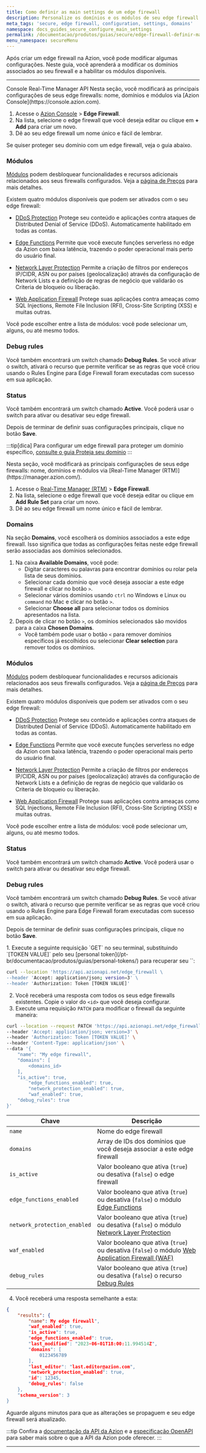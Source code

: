 ```yaml
---
title: Como definir as main settings de um edge firewall
description: Personalize os domínios e os módulos de seu edge firewall.
meta_tags: 'secure, edge firewall, configuration, settings, domains'
namespace: docs_guides_secure_configure_main_settings
permalink: /documentacao/produtos/guias/secure/edge-firewall-definir-main-settings/
menu_namespace: secureMenu
---
```




Após criar um edge firewall na Azion, você pode modificar algumas configurações. Neste guia, você aprenderá a modificar os domínios associados ao seu firewall e a habilitar os módulos disponíveis.

---

<Tabs client:visible>
    <Fragment slot="tab.console">Console</Fragment>
    <Fragment slot="tab.rtm">Real-Time Manager</Fragment>
    <Fragment slot="tab.api">API</Fragment>

<Fragment slot="panel.console">
Nesta seção, você modificará as principais configurações de seus edge firewalls: nome, domínios e módulos via [Azion Console](https://console.azion.com).

1. Acesse o [Azion Console](/pt-br/documentacao/produtos/guias/como-acessar-o-azion-console/) > **Edge Firewall**.
2. Na lista, selecione o edge firewall que você deseja editar ou clique em **+ Add** para criar um novo.
3. Dê ao seu edge firewall um nome único e fácil de lembrar.

Se quiser proteger seu domínio com um edge firewall, veja o guia abaixo.
<LinkButton link="/pt-br/documentacao/produtos/guias/secure/proteja-seu-dominio/" label="Saiba mais sobre como proteger seu domínio" severity="secondary" />

### Módulos

[Módulos](/pt-br/documentacao/produtos/secure/edge-firewall/#sobre-os-modulos-do-edge-firewall) podem desbloquear funcionalidades e recursos adicionais relacionados aos seus firewalls configurados. Veja a [página de Preços](/pt-br/documentacao/produtos/precos/) para mais detalhes.

Existem quatro módulos disponíveis que podem ser ativados com o seu edge firewall:

- <Tag severity="info" client:only="vue">[DDoS Protection](/pt-br/documentacao/produtos/secure/edge-firewall/ddos-protection/)</Tag>
Protege seu conteúdo e aplicações contra ataques de Distributed Denial of Service (DDoS). Automaticamente habilitado em todas as contas.

- <Tag severity="info" client:only="vue">[Edge Functions](/pt-br/documentacao/produtos/secure/edge-firewall/edge-functions/)</Tag>
Permite que você execute funções serverless no edge da Azion com baixa latência, trazendo o poder operacional mais perto do usuário final.

- <Tag severity="info" client:only="vue">[Network Layer Protection](/pt-br/documentacao/produtos/secure/edge-firewall/network-layer-protection/)</Tag>
Permite a criação de filtros por endereços IP/CIDR, ASN ou por países (geolocalização) através da configuração de Network Lists e a definição de regras de negócio que validarão os Criteria de bloqueio ou liberação.

- <Tag severity="info" client:only="vue">[Web Application Firewall](/pt-br/documentacao/produtos/secure/edge-firewall/web-application-firewall/)</Tag>
Protege suas aplicações contra ameaças como SQL Injections, Remote File Inclusion (RFI), Cross-Site Scripting (XSS) e muitas outras.

Você pode escolher entre a lista de módulos: você pode selecionar um, alguns, ou até mesmo todos.

### Debug rules

Você também encontrará um switch chamado **Debug Rules**. Se você ativar o switch, ativará o recurso que permite verificar se as regras que você criou usando o Rules Engine para Edge Firewall foram executadas com sucesso em sua aplicação.

<LinkButton link="/pt-br/documentacao/produtos/guias/debug-regras/" label="saiba mais sobre debug de regras" severity="secondary" />

### Status

Você também encontrará um switch chamado **Active**. Você poderá usar o switch para ativar ou desativar seu edge firewall.

Depois de terminar de definir suas configurações principais, clique no botão **Save**.

:::tip[dica]
Para configurar um edge firewall para proteger um domínio específico, [consulte o guia Proteja seu domínio](/pt-br/documentacao/produtos/guias/secure/proteja-seu-dominio/)
:::
</Fragment>

<Fragment slot="panel.rtm">
Nesta seção, você modificará as principais configurações de seus edge firewalls: nome, domínios e módulos via [Real-Time Manager (RTM)](https://manager.azion.com/).

1. Acesse o [Real-Time Manager (RTM)](https://manager.azion.com/) > **Edge Firewall**.
2. Na lista, selecione o edge firewall que você deseja editar ou clique em **Add Rule Set** para criar um novo.
3. Dê ao seu edge firewall um nome único e fácil de lembrar.

### Domains

Na seção **Domains**, você escolherá os domínios associados a este edge firewall. Isso significa que todas as configurações feitas neste edge firewall serão associadas aos domínios selecionados.

1. Na caixa **Available Domains**, você pode:
    - Digitar caracteres ou palavras para encontrar domínios ou rolar pela lista de seus domínios.
    - Selecionar cada domínio que você deseja associar a este edge firewall e clicar no botão `>`.
    - Selecionar vários domínios usando `ctrl` no Windows e Linux ou `command` no Mac e clicar no botão `>`.
    - Selecionar **Choose all** para selecionar todos os domínios apresentados na lista.
2. Depois de clicar no botão `>`, os domínios selecionados são movidos para a caixa **Chosen Domains**.
    - Você também pode usar o botão `<` para remover domínios específicos já escolhidos ou selecionar **Clear selection** para remover todos os domínios.

### Módulos

[Módulos](/pt-br/documentacao/produtos/secure/edge-firewall/#sobre-os-modulos-do-edge-firewall) podem desbloquear funcionalidades e recursos adicionais relacionados aos seus firewalls configurados. Veja a [página de Preços](/pt-br/documentacao/produtos/precos/) para mais detalhes.

Existem quatro módulos disponíveis que podem ser ativados com o seu edge firewall:

- <Tag severity="info" client:only="vue">[DDoS Protection](/pt-br/documentacao/produtos/secure/edge-firewall/ddos-protection/)</Tag>
Protege seu conteúdo e aplicações contra ataques de Distributed Denial of Service (DDoS). Automaticamente habilitado em todas as contas.

- <Tag severity="info" client:only="vue">[Edge Functions](/pt-br/documentacao/produtos/secure/edge-firewall/edge-functions/)</Tag>
Permite que você execute funções serverless no edge da Azion com baixa latência, trazendo o poder operacional mais perto do usuário final.

- <Tag severity="info" client:only="vue">[Network Layer Protection](/pt-br/documentacao/produtos/secure/edge-firewall/network-layer-protection/)</Tag>
Permite a criação de filtros por endereços IP/CIDR, ASN ou por países (geolocalização) através da configuração de Network Lists e a definição de regras de negócio que validarão os Criteria de bloqueio ou liberação.

- <Tag severity="info" client:only="vue">[Web Application Firewall](/pt-br/documentacao/produtos/secure/edge-firewall/web-application-firewall/)</Tag>
Protege suas aplicações contra ameaças como SQL Injections, Remote File Inclusion (RFI), Cross-Site Scripting (XSS) e muitas outras.

Você pode escolher entre a lista de módulos: você pode selecionar um, alguns, ou até mesmo todos.

### Status

Você também encontrará um switch chamado **Active**. Você poderá usar o switch para ativar ou desativar seu edge firewall.

### Debug rules

Você também encontrará um switch chamado **Debug Rules**. Se você ativar o switch, ativará o recurso que permite verificar se as regras que você criou usando o Rules Engine para Edge Firewall foram executadas com sucesso em sua aplicação.

<LinkButton link="/pt-br/documentacao/produtos/guias/debug-regras/" label="saiba mais sobre debug de regras" severity="secondary" />

Depois de terminar de definir suas configurações principais, clique no botão **Save**.

</Fragment>

<Fragment slot="panel.api">
1. Execute a seguinte requisição `GET` no seu terminal, substituindo `[TOKEN VALUE]` pelo seu [personal token](/pt-br/documentacao/produtos/guias/personal-tokens/) para recuperar seu `<edge_firewall_id>`:

```bash
curl --location 'https://api.azionapi.net/edge_firewall \
--header 'Accept: application/json; version=3' \
--header 'Authorization: Token [TOKEN VALUE]'
```

2. Você receberá uma resposta com todos os seus edge firewalls existentes. Copie o valor do `<id>` que você deseja configurar.
3. Execute uma requisição `PATCH` para modificar o firewall da seguinte maneira:

```bash
curl --location --request PATCH 'https://api.azionapi.net/edge_firewall/<edge_firewall_id>' \
--header 'Accept: application/json; version=3' \
--header 'Authorization: Token [TOKEN VALUE]' \
--header 'Content-Type: application/json' \
--data '{
    "name": "My edge firewall",
    "domains": [
        <domains_id>
    ],
    "is_active": true,
        "edge_functions_enabled": true,
        "network_protection_enabled": true,
        "waf_enabled": true,
    "debug_rules": true
}'
```

| Chave | Descrição |
| --- | --- |
| `name` | Nome do edge firewall |
| `domains` | Array de IDs dos domínios que você deseja associar a este edge firewall |
| `is_active` | Valor booleano que ativa (`true`) ou desativa (`false`) o edge firewall |
| `edge_functions_enabled` | Valor booleano que ativa (`true`) ou desativa (`false`) o módulo [Edge Functions](/pt-br/documentacao/produtos/secure/edge-firewall/edge-functions/) |
| `network_protection_enabled` | Valor booleano que ativa (`true`) ou desativa (`false`) o módulo [Network Layer Protection](/pt-br/documentacao/produtos/secure/edge-firewall/network-layer-protection/) |
| `waf_enabled` | Valor booleano que ativa (`true`) ou desativa (`false`) o módulo [Web Application Firewall (WAF)](/pt-br/documentacao/produtos/secure/edge-firewall/web-application-firewall/) |
| `debug_rules` | Valor booleano que ativa (`true`) ou desativa (`false`) o recurso [Debug Rules](/pt-br/documentacao/produtos/guias/debug-regras/) |

4. Você receberá uma resposta semelhante a esta:

```json
{
    "results": {
        "name": My edge firewall",
        "waf_enabled": true,
        "is_active": true,
        "edge_functions_enabled": true,
        "last_modified": "2023-06-01T18:00:11.994514Z",
        "domains": [
            0123456789
        ],
        "last_editor": "last.editor@azion.com",
        "network_protection_enabled": true,
        "id": 12345,
        "debug_rules": false
    },
    "schema_version": 3
}
```

Aguarde alguns minutos para que as alterações se propaguem e seu edge firewall será atualizado.

:::tip
Confira a [documentação da API da Azion](https://api.azion.com/) e a [especificação OpenAPI](https://github.com/aziontech/azionapi-openapi/) para saber mais sobre o que a API da Azion pode oferecer.
:::
</Fragment>

</Tabs>

---

